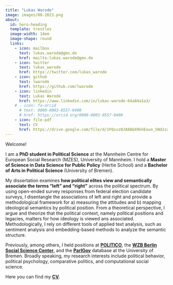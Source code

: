 ```yaml
---
title: "Lukas Warode"
image: images/08-2023.png
about:
  id: hero-heading
  template: trestles
  image-width: 14em
  image-shape: round
  links:
    - icon: mailbox
      text: lukas.warode@gmx.de
      href: mailto:lukas.warode@gmx.de
    - icon: twitter
      text: lukas_warode
      href: https://twitter.com/lukas_warode
    - icon: github
      text: lwarode
      href: https://github.com/lwarode
    - icon: linkedin
      text: Lukas Warode
      href: https://www.linkedin.com/in/lukas-warode-64a84a1a3/
    # - icon: fa-orcid
      # text: 0000-0003-0557-0400
      # href: https://orcid.org/0000-0003-0557-0400
    - icon: file-pdf
      text: CV
      href: https://drive.google.com/file/d/1FQsxz0JA8AbX9khEoun_SNdJzact1KNo/view
---
```


::: {#hero-heading}
Welcome!

I am a **PhD student in Political Science** at the Mannheim Centre for European Social Research (MZES), University of Mannheim. I hold a **Master of Science in Data Science for Public Policy** (Hertie School) and a **Bachelor of Arts in Political Science** (University of Bremen).

My dissertation examines **how political elites view and semantically associate the terms "left" and "right"** across the political spectrum. By using open-ended survey responses from federal election candidate surveys, I disentangle the associations of left and right and provide a methodological framework for a) measuring the attitudes and b) mapping ideological semantics by political position. From a theoretical perspective, I argue and theorize that the political context, namely political positions and legacies, matters for how ideology is viewed ans associated. Methodologically, I rely on different tools of applied text analysis, such as sentiment analysis and embedding-based methods to analyze the semantic structure.

Previously, among others, I held positions at [**POLITICO**](https://pollofpolls.eu), the [**WZB Berlin Social Science Center**](https://www.wzb.eu/en/research/dynamics-of-political-systems/transformations-of-democracy), and the [**ParlGov**](https://www.parlgov.org/) database at the University of Bremen. Broadly speaking, my research interests include political behavior, political psychology, comparative politics, and computational social science.

Here you can find my [**CV**](https://drive.google.com/file/d/1FQsxz0JA8AbX9khEoun_SNdJzact1KNo/view).

<!-- I'm mostly interested in **RWD (real-world data)**, such as hospital **Electronic Health Record** and large public health registry data. I develop [ggehr](https://andreaczhang.github.io/ggehr/), a ggplot2 extension to visualizing EHR data. -->

<!-- In 2020-2022, I worked as part of the COVID emergency response at the [Norwegian Institute of Public Health](https://www.fhi.no/en/). I helped develop the open source real-time analysis and public health surveillance system, **Sykdomspulsen** (now [CSIDS](https://www.csids.no)). I am co-leading [CAMIS](https://psiaims.github.io/CAMIS/) working group.  -->

<!-- As a part-time lecturer, I teach **statistics with R and Quarto** at Oslo Centre for Biostatistics and Epidemiology ([OCBE](https://www.med.uio.no/imb/english/research/centres/ocbe/)) and **R programming** at the [Carpentries workshops](https://www.ub.uio.no/english/libraries/dsc/carpentry-uio/) at UiO. -->

<!-- I enjoy cooking and spending time in the mountains. -->
:::
